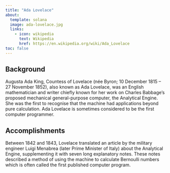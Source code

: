 ```yaml
---
title: "Ada Lovelace"
about:
  template: solana
  image: ada-lovelace.jpg
  links: 
    - icon: wikipedia
      text: Wikipedia
      href: https://en.wikipedia.org/wiki/Ada_Lovelace
toc: false
---
```


## Background

Augusta Ada King, Countess of Lovelace (née Byron; 10 December 1815 – 27 November 1852), also known as Ada Lovelace, was an English mathematician and writer chiefly known for her work on Charles Babbage's proposed mechanical general-purpose computer, the Analytical Engine. She was the first to recognise that the machine had applications beyond pure calculation. Ada Lovelace is sometimes considered to be the first computer programmer.

## Accomplishments

Between 1842 and 1843, Lovelace translated an article by the military engineer Luigi Menabrea (later Prime Minister of Italy) about the Analytical Engine, supplementing it with seven long explanatory notes. These notes described a method of using the machine to calculate Bernoulli numbers which is often called the first published computer program.
